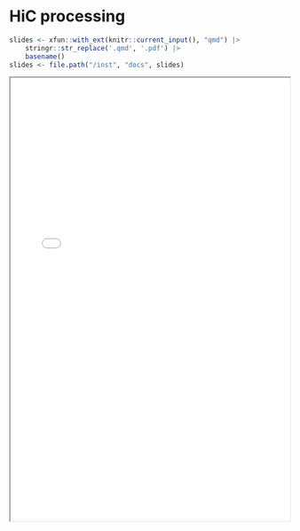 # HiC processing 

```r
slides <- xfun::with_ext(knitr::current_input(), "qmd") |> 
    stringr::str_replace('.qmd', '.pdf') |> 
    basename()
slides <- file.path("/inst", "docs", slides)
```

<iframe height="800" width="100%" src="`r slides`">
